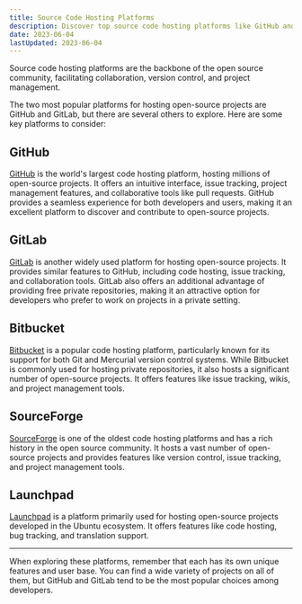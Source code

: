 ```yaml
---
title: Source Code Hosting Platforms
description: Discover top source code hosting platforms like GitHub and GitLab for hosting and collaborating on open-source projects.
date: 2023-06-04
lastUpdated: 2023-06-04
---
```

<p class="lead">Source code hosting platforms are the backbone of the open source community, facilitating collaboration, version control, and project management.</p>

The two most popular platforms for hosting open-source projects are GitHub and GitLab, but there are several others to explore. Here are some key platforms to consider:

## GitHub

[GitHub](https://github.com/) is the world's largest code hosting platform, hosting millions of open-source projects. It offers an intuitive interface, issue tracking, project management features, and collaborative tools like pull requests. GitHub provides a seamless experience for both developers and users, making it an excellent platform to discover and contribute to open-source projects.

## GitLab

[GitLab](https://gitlab.com/) is another widely used platform for hosting open-source projects. It provides similar features to GitHub, including code hosting, issue tracking, and collaboration tools. GitLab also offers an additional advantage of providing free private repositories, making it an attractive option for developers who prefer to work on projects in a private setting.

## Bitbucket

[Bitbucket](https://bitbucket.org/) is a popular code hosting platform, particularly known for its support for both Git and Mercurial version control systems. While Bitbucket is commonly used for hosting private repositories, it also hosts a significant number of open-source projects. It offers features like issue tracking, wikis, and project management tools.

## SourceForge

[SourceForge](https://sourceforge.net/) is one of the oldest code hosting platforms and has a rich history in the open source community. It hosts a vast number of open-source projects and provides features like version control, issue tracking, and project management tools.

## Launchpad

[Launchpad](https://launchpad.net/) is a platform primarily used for hosting open-source projects developed in the Ubuntu ecosystem. It offers features like code hosting, bug tracking, and translation support.

---

<p class="lead">When exploring these platforms, remember that each has its own unique features and user base. You can find a wide variety of projects on all of them, but GitHub and GitLab tend to be the most popular choices among developers.</p>
